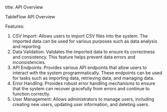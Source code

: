title: API Overview

TableFlow API Overview

Features:
1. CSV Import: Allows users to import CSV files into the system. The imported data can be used for various purposes such as data analysis and reporting.
2. Data Validation: Validates the imported data to ensure its correctness and consistency. This feature helps prevent data errors and inconsistencies.
3. API Endpoints: Provides various API endpoints that allow users to interact with the system programmatically. These endpoints can be used for tasks such as importing data, retrieving data, and managing data.
4. Error Handling: Provides robust error handling mechanisms to ensure that the system can recover gracefully from errors and continue to function correctly.
5. User Management: Allows administrators to manage users, including creating new users, updating user information, and deleting users.
